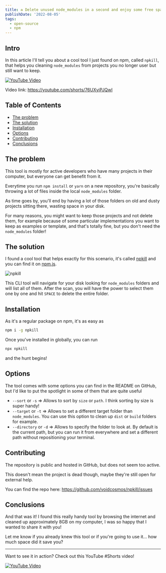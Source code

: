 ```yaml
---
title: ♻️ Delete unused node_modules in a second and enjoy some free space!
publishDate: '2022-08-05'
tags:
  - open-source
  - npm
---
```



## Intro

In this article I'll tell you about a cool tool I just found on npm, called `npkill`, that helps you cleaning `node_modules` from projects you no longer user but still want to keep.


<a href="https://youtube.com/shorts/76UXyiPJQwI">
  <Image src={preview} alt="YouTube Video" />
</a>

Video link: https://youtube.com/shorts/76UXyiPJQwI

## Table of Contents

- [The problem](#the-problem)
- [The solution](#the-solution)
- [Installation](#installation)
- [Options](#options)
- [Contributing](#contributing)
- [Conclusions](#conclusions)

## The problem

This tool is mostly for active developers who have many projects in their computer, but everyone can get benefit from it.

Everytime you run `npm install` or `yarn` on a new repository, you're basically throwing a lot of files inside the local `node_modules` folder.

As time goes by, you'll end by having a lot of those folders on old and dusty projects sitting there, wasting space in your disk.

For many reasons, you might want to keep those projects and not delete them, for example because of some particular implementations you want to keep as examples or template, and that's totally fine, but you don't need the `node_modules` folder!

## The solution

I found a cool tool that helps exactly for this scenario, it's called [npkill](https://npkill.js.org/) and you can find it on [npm.js](https://www.npmjs.com/package/npkill).


<Image src={npkill} alt="npkill" />

This CLI tool will navigate for your disk looking for `node_modules` folders and will list all of them. After the scan, you will have the power to select them one by one and hit `SPACE` to delete the entire folder.

## Installation

As it's a regular package on npm, it's as easy as

```sh
npm i -g npkill
```

Once you've installed in globally, you can run

```sh
npx npkill
```

and the hunt begins!

## Options

The tool comes with some options you can find in the README on GitHub, but I'd like to put the spotlight in some of them that are quite useful

- `--sort` or `-s` => Allows to sort by `size` or `path`. I think sorting by size is super handy!
- `--target` or `-t` => Allows to set a different target folder than `node_modules`. You can use this option to clean up `dist` or `build` folders for example.
- `--directory` or `-d` => Allows to specify the folder to look at. By default is the current path, but you can run it from everywhere and set a different path without repositioning your terminal.

## Contributing

The repository is public and hosted in GitHub, but does not seem too active.

This doesn't mean the project is dead though, maybe they're still open for external help.

You can find the repo here: https://github.com/voidcosmos/npkill/issues

## Conclusions

And that was it! I found this really handy tool by browsing the internet and cleaned up approximately 8GB on my computer, I was so happy that I wanted to share it with you!

Let me know if you already knew this tool or if you're going to use it... how much space did it save you?

---

Want to see it in action? Check out this YouTube #Shorts video!

<a href="https://youtube.com/shorts/76UXyiPJQwI">
  <Image src={preview} alt="YouTube Video" />
</a>
